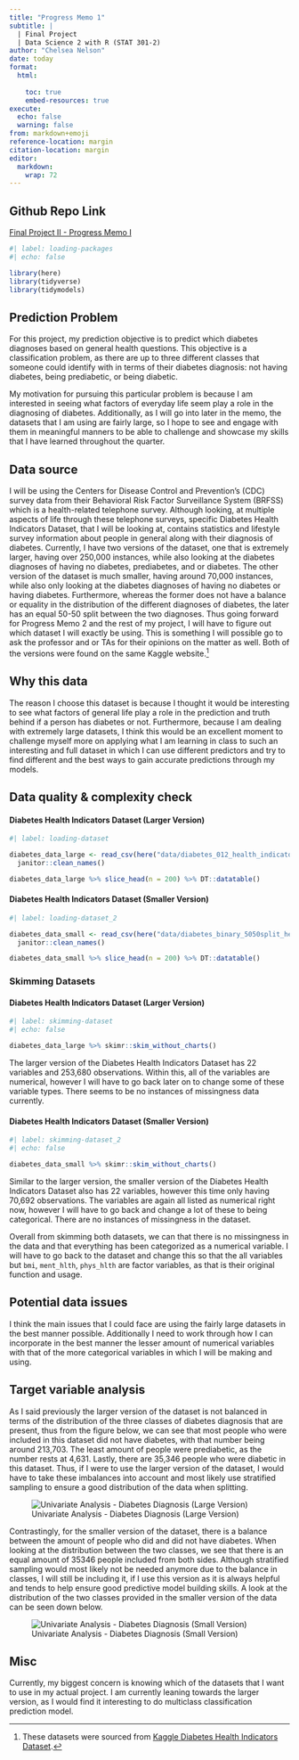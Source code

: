 ```yaml
---
title: "Progress Memo 1"
subtitle: |
  | Final Project 
  | Data Science 2 with R (STAT 301-2)
author: "Chelsea Nelson"
date: today
format:
  html:
    
    toc: true
    embed-resources: true
execute:
  echo: false
  warning: false
from: markdown+emoji 
reference-location: margin
citation-location: margin
editor: 
  markdown: 
    wrap: 72
---
```


::: {.callout-tip icon="false"}
## Github Repo Link

[Final Project II - Progress Memo
I](https://github.com/stat301-2-2024-winter/final-project-2-chelseanelson)
:::

```r
#| label: loading-packages
#| echo: false 

library(here)
library(tidyverse)
library(tidymodels)

```

## Prediction Problem

For this project, my prediction objective is to predict which diabetes
diagnoses based on general health questions. This objective is a
classification problem, as there are up to three different classes that
someone could identify with in terms of their diabetes diagnosis: not
having diabetes, being prediabetic, or being diabetic.

My motivation for pursuing this particular problem is because I am
interested in seeing what factors of everyday life seem play a role in
the diagnosing of diabetes. Additionally, as I will go into later in the
memo, the datasets that I am using are fairly large, so I hope to see
and engage with them in meaningful manners to be able to challenge and
showcase my skills that I have learned throughout the quarter.

## Data source

I will be using the Centers for Disease Control and Prevention's (CDC)
survey data from their Behavioral Risk Factor Surveillance System
(BRFSS) which is a health-related telephone survey. Although looking, at
multiple aspects of life through these telephone surveys, specific
Diabetes Health Indicators Dataset, that I will be looking at, contains
statistics and lifestyle survey information about people in general
along with their diagnosis of diabetes. Currently, I have two versions
of the dataset, one that is extremely larger, having over 250,000
instances, while also looking at the diabetes diagnoses of having no
diabetes, prediabetes, and or diabetes. The other version of the dataset
is much smaller, having around 70,000 instances, while also only looking
at the diabetes diagnoses of having no diabetes or having diabetes.
Furthermore, whereas the former does not have a balance or equality in
the distribution of the different diagnoses of diabetes, the later has
an equal 50-50 split between the two diagnoses. Thus going forward for
Progress Memo 2 and the rest of my project, I will have to figure out
which dataset I will exactly be using. This is something I will possible
go to ask the professor and or TAs for their opinions on the matter as
well. Both of the versions were found on the same Kaggle website.[^1]

[^1]: These datasets were sourced from [Kaggle Diabetes Health
    Indicators
    Dataset](https://www.kaggle.com/datasets/alexteboul/diabetes-health-indicators-dataset/data?select=diabetes_012_health_indicators_BRFSS2015.csv).

## Why this data

The reason I choose this dataset is because I thought it would be
interesting to see what factors of general life play a role in the
prediction and truth behind if a person has diabetes or not.
Furthermore, because I am dealing with extremely large datasets, I think
this would be an excellent moment to challenge myself more on applying
what I am learning in class to such an interesting and full dataset in
which I can use different predictors and try to find different and the
best ways to gain accurate predictions through my models.

## Data quality & complexity check

#### Diabetes Health Indicators Dataset (Larger Version)

```r
#| label: loading-dataset

diabetes_data_large <- read_csv(here("data/diabetes_012_health_indicators_BRFSS2015.csv")) %>% 
  janitor::clean_names()

diabetes_data_large %>% slice_head(n = 200) %>% DT::datatable()
```

#### Diabetes Health Indicators Dataset (Smaller Version)

```r
#| label: loading-dataset_2

diabetes_data_small <- read_csv(here("data/diabetes_binary_5050split_health_indicators_BRFSS2015.csv")) %>% 
  janitor::clean_names()

diabetes_data_small %>% slice_head(n = 200) %>% DT::datatable()
```

### Skimming Datasets

#### Diabetes Health Indicators Dataset (Larger Version)

```r
#| label: skimming-dataset
#| echo: false 

diabetes_data_large %>% skimr::skim_without_charts() 

```

The larger version of the Diabetes Health Indicators Dataset has 22
variables and 253,680 observations. Within this, all of the variables
are numerical, however I will have to go back later on to change some of
these variable types. There seems to be no instances of missingness data
currently.

#### Diabetes Health Indicators Dataset (Smaller Version)

```r
#| label: skimming-dataset_2
#| echo: false

diabetes_data_small %>% skimr::skim_without_charts() 

```

Similar to the larger version, the smaller version of the Diabetes
Health Indicators Dataset also has 22 variables, however this time only
having 70,692 observations. The variables are again all listed as
numerical right now, however I will have to go back and change a lot of
these to being categorical. There are no instances of missingness in the
dataset.

Overall from skimming both datasets, we can that there is no missingness
in the data and that everything has been categorized as a numerical
variable. I will have to go back to the dataset and change this so that
the all variables but `bmi`, `ment_hlth`, `phys_hlth` are factor
variables, as that is their original function and usage.

## Potential data issues

I think the main issues that I could face are using the fairly large
datasets in the best manner possible. Additionally I need to work
through how I can incorporate in the best manner the lesser amount of
numerical variables with that of the more categorical variables in which
I will be making and using.

## Target variable analysis

As I said previously the larger version of the dataset is not balanced
in terms of the distribution of the three classes of diabetes diagnosis
that are present, thus from the figure below, we can see that most
people who were included in this dataset did not have diabetes, with
that number being around 213,703. The least amount of people were
prediabetic, as the number rests at 4,631. Lastly, there are 35,346
people who were diabetic in this dataset. Thus, if I were to use the
larger version of the dataset, I would have to take these imbalances
into account and most likely use stratified sampling to ensure a good
distribution of the data when splitting.

![Univariate Analysis - Diabetes Diagnosis (Large Version)](images/figure-1.png) 

Contrastingly, for the smaller version of
the dataset, there is a balance between the amount of people who did and
did not have diabetes. When looking at the distribution between the two
classes, we see that there is an equal amount of 35346 people included
from both sides. Although stratified sampling would most likely not be
needed anymore due to the balance in classes, I will still be including
it, if I use this version as it is always helpful and tends to help
ensure good predictive model building skills. A look at the distribution
of the two classes provided in the smaller version of the data can be
seen down below.

![Univariate Analysis - Diabetes Diagnosis (Small Version)](images/figure-2.png)

## Misc

Currently, my biggest concern is knowing which of the datasets that I
want to use in my actual project. I am currently leaning towards the
larger version, as I would find it interesting to do multiclass
classification prediction model.
